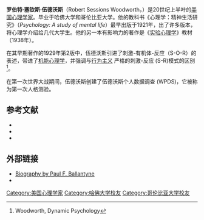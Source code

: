 {{Infobox Scientist
|name              = 罗伯特·塞钦斯·伍德沃斯
|box_width         =
|image             =PSM V74 D211 Robert Sessions Woodworth.png
|image_size       = 200px
|caption           = 罗伯特·塞钦斯·伍德沃斯
|birth_date        = 1869年10月17日
|birth_place       = [[美國|美國]][[麻薩諸塞州|麻薩諸塞州]]{{link-en|貝爾徹敦|Belchertown, Massachusetts}}
|death_date        = {{death date and age|1962|7|4|1869|10|17}}
|death_place       = 美國[[紐約州|紐約州]][[紐約|紐約]]
|residence         = 
|citizenship       = 
|nationality       = {{USA}}
|ethnicity         = 
|field             = [[心理学|心理学家]] 
|work_institutions = 
|alma_mater        = 
|doctoral_advisor  = 
|doctoral_students = 
|known_for         = [[功能主義_(心理學)|机能心理学]] 
|author_abbrev_bot = 
|author_abbrev_zoo = 
|influences        = 
|influenced        = 
|prizes            = 
|religion          = 
|footnotes         = 
|signature         =
}}'''罗伯特·塞钦斯·伍德沃斯'''（Robert Sessions Woodworth，{{bd|1869年|10月17日|1962年|7月4日}}）是20世纪上半叶的[[美国|美国]][[心理学家|心理学家]]。毕业于哈佛大学和哥伦比亚大学。他的教科书《心理学：精神生活研究》（''Psychology: A study of mental life''）最早出版于1921年，出了许多版本，将心理学介绍给几代大学生。他的另一本有影响力的著作是《[[实验心理学|实验心理学]]》教材（1938年）。

在其早期著作的1929年第2版中，伍德沃斯引进了刺激-有机体-反应（S-O-R）的表述，带进了[[功能主義_(心理學)|机能心理学]]，并强调与[[行为主义|行为主义]] 严格的刺激-反应 (S-R)模式的区别<ref>Woodworth, Dynamic Psychology</ref>。

在第一次世界大战期间，伍德沃斯创建了伍德沃斯个人数据调查 (WPDS)，它被称为第一次人格测验。
　

==参考文献==
<references />
*{{cite journal
|last=Woodworth
|first=R S
|authorlink=
|title=The future of clinical psychology. 1937
|journal=[[Journal_of_Consulting_and_Clinical_Psychology|Journal of Consulting and Clinical Psychology]]
|volume=60
|issue=1
|pages=16–7; discussion 18–23
| publisher = | location = 
| pmid = 1556280
| bibcode = | oclc =| id = | url =https://archive.org/details/sim_journal-of-consulting-and-clinical-psychology_1992-02_60_1/page/16| language = | format = | accessdate = | laysummary = | laysource = | laydate = | quote =
|doi=10.1037/0022-006X.60.1.16
 |date=February 1992}}
*{{cite journal
|last=HEIDBREDER
|first=E
|authorlink=
|title=Robert Sessions Woodworth 1869-1962
|journal=[[British_Journal_of_Psychology|British Journal of Psychology]] (London, England : 1953)
|volume=54
|issue=
|pages=199–200
| publisher = | location = | issn =
| pmid = 14051441
| bibcode = | oclc =| id = | url = | language = | format = | accessdate = | laysummary = | laysource = | laydate = | quote =
 |date=August 1963}}
*{{cite journal
|last=TUNNELL
|first=E H
|authorlink=
|title=A bibliography of articles and books by Robert Sessions WOODWORTH: A continuation, 1938-1959
|journal=[[American_Journal_of_Psychology|American Journal of Psychology]]
|volume=75
|issue=
|pages=690–2
| publisher = | location = | issn =
| pmid = 13994784
| bibcode = | oclc =| id = | url =https://archive.org/details/sim_american-journal-of-psychology_1962-12_75_4/page/690| language = | format = | accessdate = | laysummary = | laysource = | laydate = | quote =
 |date=December 1962}}

==外部链接==
*[https://web.archive.org/web/20050503124105/http://www.comnet.ca/~pballan/Woodworth.htm Biography by Paul F. Ballantyne]
*{{gutenberg author | id=Robert_S._Woodworth | name=Robert S. Woodworth}}

{{Authority control}}
{{DEFAULTSORT:Woodworth, Robert S.}}
[[Category:美国心理学家|Category:美国心理学家]]
[[Category:哈佛大学校友|Category:哈佛大学校友]]
[[Category:哥伦比亚大学校友|Category:哥伦比亚大学校友]]
